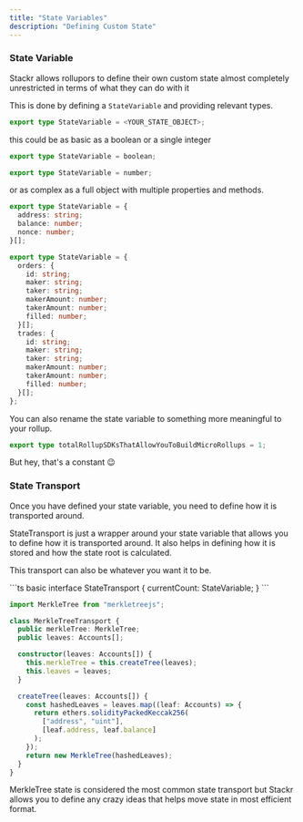 ```yaml
---
title: "State Variables"
description: "Defining Custom State"
---
```


### State Variable

Stackr allows rollupors to define their own custom state almost completely unrestricted in terms of what they can do with it

This is done by defining a `StateVariable` and providing relevant types.

```ts
export type StateVariable = <YOUR_STATE_OBJECT>;
```

this could be as basic as a boolean or a single integer

<CodeGroup>

```ts boolean
export type StateVariable = boolean;
```

```ts number
export type StateVariable = number;
```

</CodeGroup>
or as complex as a full object with multiple properties and methods.

<CodeGroup>

```ts account
export type StateVariable = {
  address: string;
  balance: number;
  nonce: number;
}[];
```

```ts dex
export type StateVariable = {
  orders: {
    id: string;
    maker: string;
    taker: string;
    makerAmount: number;
    takerAmount: number;
    filled: number;
  }[];
  trades: {
    id: string;
    maker: string;
    taker: string;
    makerAmount: number;
    takerAmount: number;
    filled: number;
  }[];
};
```

</CodeGroup>

You can also rename the state variable to something more meaningful to your rollup.

```ts
export type totalRollupSDKsThatAllowYouToBuildMicroRollups = 1;
```

But hey, that's a constant 😉

### State Transport

Once you have defined your state variable, you need to define how it is transported around.

StateTransport is just a wrapper around your state variable that allows you to define how it is transported around.
It also helps in defining how it is stored and how the state root is calculated.

This transport can also be whatever you want it to be.

<CodeGroup>
```ts basic
interface StateTransport {
  currentCount: StateVariable;
}
```

```ts complex
import MerkleTree from "merkletreejs";

class MerkleTreeTransport {
  public merkleTree: MerkleTree;
  public leaves: Accounts[];

  constructor(leaves: Accounts[]) {
    this.merkleTree = this.createTree(leaves);
    this.leaves = leaves;
  }

  createTree(leaves: Accounts[]) {
    const hashedLeaves = leaves.map((leaf: Accounts) => {
      return ethers.solidityPackedKeccak256(
        ["address", "uint"],
        [leaf.address, leaf.balance]
      );
    });
    return new MerkleTree(hashedLeaves);
  }
}
```

</CodeGroup>

MerkleTree state is considered the most common state transport but Stackr allows you to define any crazy ideas that helps move state in most efficient format.
